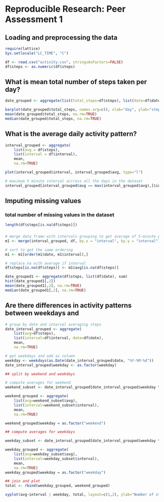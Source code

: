 # Reproducible Research: Peer Assessment 1


## Loading and preprocessing the data
```r
require(lattice)
Sys.setlocale("LC_TIME", "C")

df <- read.csv("activity.csv", stringsAsFactors=FALSE)
df$steps <- as.numeric(df$steps)
```


## What is mean total number of steps taken per day?
```r
date_grouped <- aggregate(list(total_steps=df$steps), list(date=df$date), sum)

barplot(date_grouped$total_steps, names.arg=c(), xlab="day", ylab="steps")
mean(date_grouped$total_steps, na.rm=TRUE)
median(date_grouped$total_steps, na.rm=TRUE)
```


## What is the average daily activity pattern?
```r
interval_grouped <- aggregate(
    list(avg = df$steps),
    list(interval = df$interval),
    mean,
    na.rm=TRUE)

plot(interval_grouped$interval, interval_grouped$avg, type="l")

# maximum 5 minute interval accross all the days in the dataset
interval_grouped[interval_grouped$avg == max(interval_grouped$avg),]$interval
```


## Imputing missing values
### total number of missing values in the dataset
```r
length(df$steps[is.na(df$steps)])
```

### 
```r
# merge data framw with intervals grouping to get average of 5-minute period
m1 <- merge(interval_grouped, df, by.x = "interval", by.y = "interval")

# sort to get the same ordering
m1 <- m1[order(m1$date, m1$interval),]

# replace na with average if interval
df$steps[is.na(df$steps)] <- m1$avg[is.na(df$steps)]

date_grouped1 <- aggregate(df$steps, list(df$date), sum)
hist(date_grouped1[,2])
mean(date_grouped1[,2], na.rm=TRUE)
median(date_grouped1[,2], na.rm=TRUE)
```

## Are there differences in activity patterns between weekdays and
```r

# group by date and interval averaging steps
date_interval_grouped <- aggregate(
    list(avg=df$steps),
    list(interval=df$interval, date=df$date),
    mean,
    na.rm=TRUE)

# get weekdays and add as column
weekday <- weekdays(as.Date(date_interval_grouped$date, "%Y-%M-%d"))
date_interval_grouped$weekday <- as.factor(weekday)

## split by weekend and weekdays

# compute averages for weekend
weekend_subset <- date_interval_grouped[date_interval_grouped$weekday %in% c("Saturday", "Sunday"),]

weekend_grouped <- aggregate(
    list(avg=weekend_subset$avg),
    list(interval=weekend_subset$interval),
    mean,
    na.rm=TRUE)

weekend_grouped$weekday = as.factor("weekend")

## compute averages for weekdays

weekday_subset <- date_interval_grouped[date_interval_grouped$weekday %in% c("Monday", "Tuesday", "Wednesday", "Thursday",  "Friday"),]

weekday_grouped <- aggregate(
    list(avg=weekday_subset$avg),
    list(interval=weekday_subset$interval),
    mean,
    na.rm=TRUE)
weekday_grouped$weekday = as.factor("weekday")

## join and plot
total <- rbind(weekday_grouped, weekend_grouped)

xyplot(avg~interval | weekday, total, layout=c(1,2), ylab="Number of steps", xlab="Interval", type="l")

```
